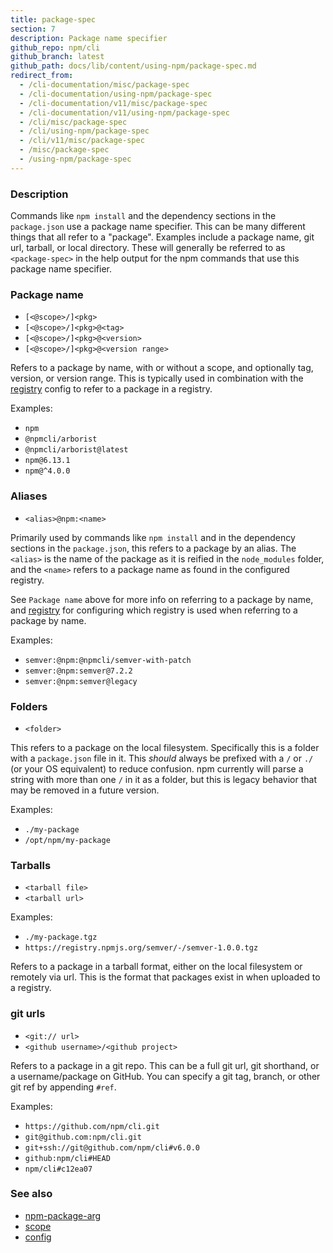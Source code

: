 ```yaml
---
title: package-spec
section: 7
description: Package name specifier
github_repo: npm/cli
github_branch: latest
github_path: docs/lib/content/using-npm/package-spec.md
redirect_from:
  - /cli-documentation/misc/package-spec
  - /cli-documentation/using-npm/package-spec
  - /cli-documentation/v11/misc/package-spec
  - /cli-documentation/v11/using-npm/package-spec
  - /cli/misc/package-spec
  - /cli/using-npm/package-spec
  - /cli/v11/misc/package-spec
  - /misc/package-spec
  - /using-npm/package-spec
---
```


### Description

Commands like `npm install` and the dependency sections in the `package.json` use a package name specifier. This can be many different things that all refer to a "package". Examples include a package name, git url, tarball, or local directory. These will generally be referred to as `<package-spec>` in the help output for the npm commands that use this package name specifier.

### Package name

- `[<@scope>/]<pkg>`
- `[<@scope>/]<pkg>@<tag>`
- `[<@scope>/]<pkg>@<version>`
- `[<@scope>/]<pkg>@<version range>`

Refers to a package by name, with or without a scope, and optionally tag, version, or version range. This is typically used in combination with the [registry](/cli/v11/using-npm/config#registry) config to refer to a package in a registry.

Examples:

- `npm`
- `@npmcli/arborist`
- `@npmcli/arborist@latest`
- `npm@6.13.1`
- `npm@^4.0.0`

### Aliases

- `<alias>@npm:<name>`

Primarily used by commands like `npm install` and in the dependency sections in the `package.json`, this refers to a package by an alias. The `<alias>` is the name of the package as it is reified in the `node_modules` folder, and the `<name>` refers to a package name as found in the configured registry.

See `Package name` above for more info on referring to a package by name, and [registry](/cli/v11/using-npm/config#registry) for configuring which registry is used when referring to a package by name.

Examples:

- `semver:@npm:@npmcli/semver-with-patch`
- `semver:@npm:semver@7.2.2`
- `semver:@npm:semver@legacy`

### Folders

- `<folder>`

This refers to a package on the local filesystem. Specifically this is a folder with a `package.json` file in it. This _should_ always be prefixed with a `/` or `./` (or your OS equivalent) to reduce confusion. npm currently will parse a string with more than one `/` in it as a folder, but this is legacy behavior that may be removed in a future version.

Examples:

- `./my-package`
- `/opt/npm/my-package`

### Tarballs

- `<tarball file>`
- `<tarball url>`

Examples:

- `./my-package.tgz`
- `https://registry.npmjs.org/semver/-/semver-1.0.0.tgz`

Refers to a package in a tarball format, either on the local filesystem or remotely via url. This is the format that packages exist in when uploaded to a registry.

### git urls

- `<git:// url>`
- `<github username>/<github project>`

Refers to a package in a git repo. This can be a full git url, git shorthand, or a username/package on GitHub. You can specify a git tag, branch, or other git ref by appending `#ref`.

Examples:

- `https://github.com/npm/cli.git`
- `git@github.com:npm/cli.git`
- `git+ssh://git@github.com/npm/cli#v6.0.0`
- `github:npm/cli#HEAD`
- `npm/cli#c12ea07`

### See also

- [npm-package-arg](https://npm.im/npm-package-arg)
- [scope](/cli/v11/using-npm/scope)
- [config](/cli/v11/using-npm/config)
